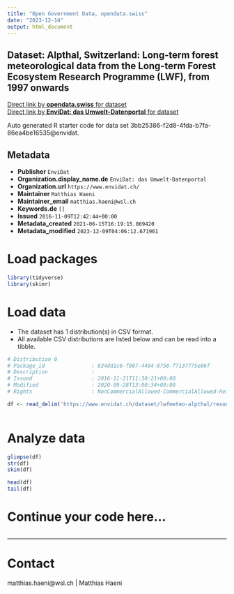```yaml
---
title: "Open Government Data, opendata.swiss"
date: "2023-12-14"
output: html_document
---
```


## Dataset: Alpthal, Switzerland: Long-term forest meteorological data from the Long-term Forest Ecosystem Research Programme (LWF), from 1997 onwards



[Direct link by **opendata.swiss** for dataset](https://opendata.swiss/de/dataset/alpthal-switzerland-long-term-forest-meteorological-data-from-the-long-term-forest-ecosystem-re)<br>
[Direct link by **EnviDat: das Umwelt-Datenportal** for dataset](https://www.envidat.ch/#/metadata/lwfmeteo-alpthal)

Auto generated R starter code for data set 3bb25386-f2d8-4fda-b7fa-86ea4be16535@envidat.

## Metadata

- **Publisher** `EnviDat`
- **Organization.display_name.de** `EnviDat: das Umwelt-Datenportal`
- **Organization.url** `https://www.envidat.ch/`
- **Maintainer** `Matthias Haeni`
- **Maintainer_email** `matthias.haeni@wsl.ch`
- **Keywords.de** `[]`
- **Issued** `2016-11-09T12:42:44+00:00`
- **Metadata_created** `2021-06-15T16:19:15.869420`
- **Metadata_modified** `2023-12-09T04:06:12.671961`


# Load packages

```r

library(tidyverse)
library(skimr)

```

# Load data

-   The dataset has 1 distribution(s) in CSV format.
-   All available CSV distributions are listed below and can be read into a tibble.

```r

# Distribution 0
# Package_id               : 834dd1c6-f907-4494-8758-f7137775e06f
# Description              : 
# Issued                   : 2016-11-21T11:30:21+00:00
# Modified                 : 2020-09-28T13:00:34+00:00
# Rights                   : NonCommercialAllowed-CommercialAllowed-ReferenceRequired

df <- read_delim('https://www.envidat.ch/dataset/lwfmeteo-alpthal/resource/5109ff84-b671-41af-a243-34f1eda1fc88')



```

# Analyze data

```r

glimpse(df)
str(df)
skim(df)

head(df)
tail(df)

```

# Continue your code here...

```r

```

------------------------------------------------------------------------

# Contact

matthias.haeni@wsl.ch | Matthias Haeni
